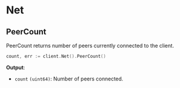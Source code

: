 

# Net

## PeerCount

<GoDocLink href="jsonrpc#Net.PeerCount">PeerCount</GoDocLink> returns number of peers currently connected to the client.

```go
count, err := client.Net().PeerCount()
```

<b>Output</b>:

- `count` `(uint64)`: Number of peers connected.
